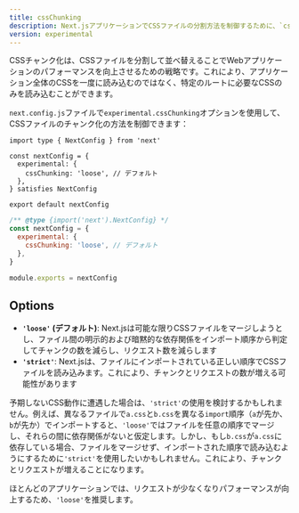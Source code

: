 ```yaml
---
title: cssChunking
description: Next.jsアプリケーションでCSSファイルの分割方法を制御するために、`cssChunking`オプションを使用してください。
version: experimental
---
```


CSSチャンク化は、CSSファイルを分割して並べ替えることでWebアプリケーションのパフォーマンスを向上させるための戦略です。これにより、アプリケーション全体のCSSを一度に読み込むのではなく、特定のルートに必要なCSSのみを読み込むことができます。

`next.config.js`ファイルで`experimental.cssChunking`オプションを使用して、CSSファイルのチャンク化の方法を制御できます：

```tsx filename="next.config.ts" switcher
import type { NextConfig } from 'next'

const nextConfig = {
  experimental: {
    cssChunking: 'loose', // デフォルト
  },
} satisfies NextConfig

export default nextConfig
```

```js filename="next.config.js" switcher
/** @type {import('next').NextConfig} */
const nextConfig = {
  experimental: {
    cssChunking: 'loose', // デフォルト
  },
}

module.exports = nextConfig
```

## Options

- **`'loose'` (デフォルト)**: Next.jsは可能な限りCSSファイルをマージしようとし、ファイル間の明示的および暗黙的な依存関係をインポート順序から判定してチャンクの数を減らし、リクエスト数を減らします
- **`'strict'`**: Next.jsは、ファイルにインポートされている正しい順序でCSSファイルを読み込みます。これにより、チャンクとリクエストの数が増える可能性があります

予期しないCSS動作に遭遇した場合は、`'strict'`の使用を検討するかもしれません。例えば、異なるファイルで`a.css`と`b.css`を異なる`import`順序（`a`が先か、`b`が先か）でインポートすると、`'loose'`ではファイルを任意の順序でマージし、それらの間に依存関係がないと仮定します。しかし、もし`b.css`が`a.css`に依存している場合、ファイルをマージせず、インポートされた順序で読み込むようにするために`'strict'`を使用したいかもしれません。これにより、チャンクとリクエストが増えることになります。

ほとんどのアプリケーションでは、リクエストが少なくなりパフォーマンスが向上するため、`'loose'`を推奨します。
